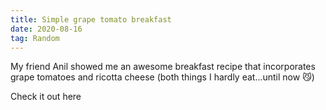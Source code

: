 ```yaml
---
title: Simple grape tomato breakfast
date: 2020-08-16
tag: Random
---
```




My friend Anil showed me an awesome breakfast recipe that incorporates grape tomatoes and ricotta cheese
(both things I hardly eat...until now 😼)

<TextLink href="https://youtu.be/4arNJoJ98Og">Check it out here</TextLink>
